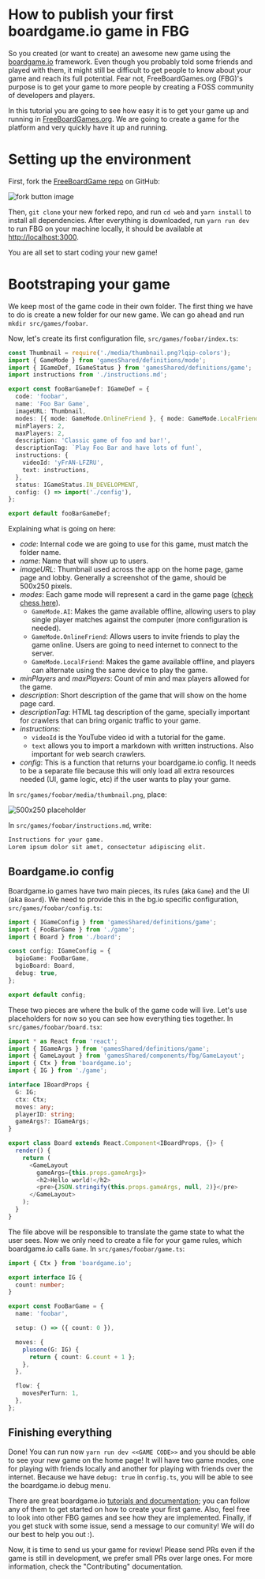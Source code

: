 
<Meta title="Documentation/Adding a new game" />

# How to publish your first boardgame.io game in FBG

So you created (or want to create) an awesome new game using the [boardgame.io](https://boardgame.io) framework. Even though you probably told some friends and played with them, it might still be difficult to get people to know about your game and reach its full potential. Fear not, FreeBoardGames.org (FBG)'s purpose is to get your game to more people by creating a FOSS community of developers and players.

In this tutorial you are going to see how easy it is to get your game up and running in [FreeBoardGames.org](https://www.freeboardgame.org). We are going to create a game for the platform and very quickly have it up and running.

# Setting up the environment

First, fork the [FreeBoardGame repo](https://github.com/freeboardgames/FreeBoardGames.org) on GitHub:

![fork button image](https://github-images.s3.amazonaws.com/help/bootcamp/Bootcamp-Fork.png)

Then, `git clone` your new forked repo, and run `cd web` and `yarn install` to install all dependencies. After everything is downloaded, run `yarn run dev` to run FBG on your machine locally, it should be available at [http://localhost:3000](http://localhost:3000/).

You are all set to start coding your new game!

# Bootstraping your game

We keep most of the game code in their own folder. The first thing we have to do is create a new folder for our new game. We can go ahead and run `mkdir src/games/foobar`.

Now, let's create its first configuration file, `src/games/foobar/index.ts`:

```typescript
const Thumbnail = require('./media/thumbnail.png?lqip-colors');
import { GameMode } from 'gamesShared/definitions/mode';
import { IGameDef, IGameStatus } from 'gamesShared/definitions/game';
import instructions from './instructions.md';

export const fooBarGameDef: IGameDef = {
  code: 'foobar',
  name: 'Foo Bar Game',
  imageURL: Thumbnail,
  modes: [{ mode: GameMode.OnlineFriend }, { mode: GameMode.LocalFriend }],
  minPlayers: 2,
  maxPlayers: 2,
  description: 'Classic game of foo and bar!',
  descriptionTag: `Play Foo Bar and have lots of fun!`,
  instructions: {
    videoId: 'yFrAN-LFZRU',
    text: instructions,
  },
  status: IGameStatus.IN_DEVELOPMENT,
  config: () => import('./config'),
};

export default fooBarGameDef;
```

Explaining what is going on here:

- _code_: Internal code we are going to use for this game, must match the folder name.
- _name_: Name that will show up to users.
- _imageURL_: Thumbnail used across the app on the home page, game page and lobby. Generally a screenshot of the game, should be 500x250 pixels.
- _modes_: Each game mode will represent a card in the game page ([check chess here](https://www.freeboardgames.org/play/chess)).
  - `GameMode.AI`: Makes the game available offline, allowing users to play single player matches against the computer (more configuration is needed).
  - `GameMode.OnlineFriend`: Allows users to invite friends to play the game online. Users are going to need internet to connect to the server.
  - `GameMode.LocalFriend`: Makes the game available offline, and players can alternate using the same device to play the game.
- _minPlayers_ and _maxPlayers_: Count of min and max players allowed for the game.
- _description_: Short description of the game that will show on the home page card.
- _descriptionTag_: HTML tag description of the game, specially important for crawlers that can bring organic traffic to your game.
- _instructions_:
  - `videoId` is the YouTube video id with a tutorial for the game.
  - `text` allows you to import a markdown with written instructions. Also important for web search crawlers.
- _config_: This is a function that returns your boardgame.io config. It needs to be a separate file because this will only load all extra resources needed (UI, game logic, etc) if the user wants to play your game.

In `src/games/foobar/media/thumbnail.png`, place:

![500x250 placeholder](http://www.biotoday.bio/wp-content/uploads/sites/2/2016/01/500x250.png)

In `src/games/foobar/instructions.md`, write:

```markdown
Instructions for your game.
Lorem ipsum dolor sit amet, consectetur adipiscing elit.
```

## Boardgame.io config

Boardgame.io games have two main pieces, its rules (aka `Game`) and the UI (aka `Board`). We need to provide this in the bg.io specific configuration, `src/games/foobar/config.ts`:

```typescript
import { IGameConfig } from 'gamesShared/definitions/game';
import { FooBarGame } from './game';
import { Board } from './board';

const config: IGameConfig = {
  bgioGame: FooBarGame,
  bgioBoard: Board,
  debug: true,
};

export default config;
```

These two pieces are where the bulk of the game code will live. Let's use placeholders for now so you can see how everything ties together. In `src/games/foobar/board.tsx`:

```typescript
import * as React from 'react';
import { IGameArgs } from 'gamesShared/definitions/game';
import { GameLayout } from 'gamesShared/components/fbg/GameLayout';
import { Ctx } from 'boardgame.io';
import { IG } from './game';

interface IBoardProps {
  G: IG;
  ctx: Ctx;
  moves: any;
  playerID: string;
  gameArgs?: IGameArgs;
}

export class Board extends React.Component<IBoardProps, {}> {
  render() {
    return (
      <GameLayout
        gameArgs={this.props.gameArgs}> 
        <h2>Hello world!</h2>
        <pre>{JSON.stringify(this.props.gameArgs, null, 2)}</pre>
      </GameLayout>
    );
  }
}
```

The file above will be responsible to translate the game state to what the user sees. Now we only need to create a file for your game rules, which boardgame.io calls `Game`. In `src/games/foobar/game.ts`:

```typescript
import { Ctx } from 'boardgame.io';

export interface IG {
  count: number;
}

export const FooBarGame = {
  name: 'foobar',

  setup: () => ({ count: 0 }),

  moves: {
    plusone(G: IG) {
      return { count: G.count + 1 };
    },
  },

  flow: {
    movesPerTurn: 1,
  },
};
```

## Finishing everything

Done! You can run now `yarn run dev <<GAME CODE>>` and you should be able to see your new game on the home page! It will have two game modes, one for playing with friends locally and another for playing with friends over the internet. Because we have `debug: true` in `config.ts`, you will be able to see the boardgame.io debug menu.

There are great boardgame.io [tutorials and documentation](https://boardgame.io/#/tutorial); you can follow any of them to get started on how to create your first game. Also, feel free to look into other FBG games and see how they are implemented. Finally, if you get stuck with some issue, send a message to our comunity! We will do our best to help you out :).

Now, it is time to send us your game for review! Please send PRs even if the game is still in development, we prefer small PRs over large ones. For more information, check the "Contributing" documentation.